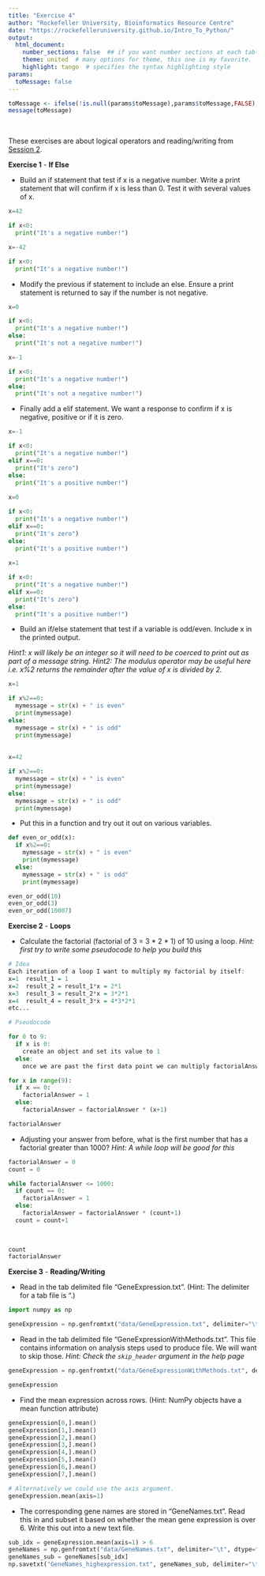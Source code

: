 ```yaml
---
title: "Exercise 4"
author: "Rockefeller University, Bioinformatics Resource Centre"
date: "https://rockefelleruniversity.github.io/Intro_To_Python/"
output: 
  html_document:
    number_sections: false  ## if you want number sections at each table header
    theme: united  # many options for theme, this one is my favorite.
    highlight: tango  # specifies the syntax highlighting style
params:
  toMessage: false    
---
```


```r
toMessage <- ifelse(!is.null(params$toMessage),params$toMessage,FALSE)
message(toMessage)
```


<p>&nbsp;</p>
These exercises are about logical operators and reading/writing from [Session 2](https://rockefelleruniversity.github.io/Intro_To_Python/). 

**Exercise 1** - **If Else**

- Build an if statement that test if x is a negative number. Write a print statement that will confirm if x is less than 0. Test it with several values of x.


```python
x=42

if x<0:
  print("It's a negative number!")

x=-42

if x<0:
  print("It's a negative number!")

```

- Modify the previous if statement to include an else. Ensure a print statement is returned to say if the number is not negative. 

```python

x=0

if x<0:
  print("It's a negative number!")
else:
  print("It's not a negative number!")

x=-1

if x<0:
  print("It's a negative number!")
else:
  print("It's not a negative number!")

```

- Finally add a elif statement. We want a response to confirm if x is negative, positive or if it is zero. 

```python
x=-1

if x<0:
  print("It's a negative number!")
elif x==0:
  print("It's zero")
else:
  print("It's a positive number!")
  
x=0

if x<0:
  print("It's a negative number!")
elif x==0:
  print("It's zero")
else:
  print("It's a positive number!")
  
x=1

if x<0:
  print("It's a negative number!")
elif x==0:
  print("It's zero")
else:
  print("It's a positive number!")

```

- Build an if/else statement that test if a variable is odd/even. Include x in the printed output. 

*Hint1: x will likely be an integer so it will need to be coerced to print out as part of a message string.*
*Hint2: The modulus operator may be useful here i.e. x%2 returns the remainder after the value of x is divided by 2.* 


```python
x=1

if x%2==0:
  mymessage = str(x) + " is even"
  print(mymessage)
else:
  mymessage = str(x) + " is odd"
  print(mymessage)
  
  
x=42

if x%2==0:
  mymessage = str(x) + " is even"
  print(mymessage)
else:
  mymessage = str(x) + " is odd"
  print(mymessage)

```

- Put this in a function and try out it out on various variables.

```python

def even_or_odd(x):
  if x%2==0:
    mymessage = str(x) + " is even"
    print(mymessage)
  else:
    mymessage = str(x) + " is odd"
    print(mymessage)

even_or_odd(10)
even_or_odd(3)
even_or_odd(10007)
```

**Exercise 2** - **Loops**

- Calculate the factorial (factorial of 3 = 3 * 2 * 1) of 10 using a loop. 
*Hint: first try to write some pseudocode to help you build this*

```r

# Idea
Each iteration of a loop I want to multiply my factorial by itself:
x=1  result_1 = 1
x=2  result_2 = result_1*x = 2*1
x=3  result_3 = result_2*x = 3*2*1
x=4  result_4 = result_3*x = 4*3*2*1
etc...

# Pseudocode

for 0 to 9:
  if x is 0:
    create an object and set its value to 1
  else:
    once we are past the first data point we can multiply factorialAnswer by the iteration we are on. Then overwrite factorialAnswer with this result. 

```

```python

for x in range(9):
  if x == 0:
    factorialAnswer = 1
  else:
    factorialAnswer = factorialAnswer * (x+1)

factorialAnswer
```

- Adjusting your answer from before, what is the first number that has a factorial greater than 1000?
*Hint: A while loop will be good for this*

```python

factorialAnswer = 0
count = 0

while factorialAnswer <= 1000:
  if count == 0:
    factorialAnswer = 1
  else:
    factorialAnswer = factorialAnswer * (count+1)
  count = count+1
    
    

count
factorialAnswer

```

**Exercise 3** - **Reading/Writing**

- Read in the tab delimited file "GeneExpression.txt". (Hint: The delimiter for a tab file is "\t".)
```python
import numpy as np

geneExpression = np.genfromtxt("data/GeneExpression.txt", delimiter="\t", skip_header=True)

```

- Read in the tab delimited file "GeneExpressionWithMethods.txt". This file contains information on analysis steps used to produce file. We will want to skip those. 
*Hint: Check the `skip_header` argument in the help page*

```python

geneExpression = np.genfromtxt("data/GeneExpressionWithMethods.txt", delimiter="\t", skip_header=4)

geneExpression
```

- Find the mean expression across rows. (Hint: NumPy objects have a mean function attribute)
```python

geneExpression[0,].mean()
geneExpression[1,].mean()
geneExpression[2,].mean()
geneExpression[3,].mean()
geneExpression[4,].mean()
geneExpression[5,].mean()
geneExpression[6,].mean()
geneExpression[7,].mean()

# Alternatively we could use the axis argument.
geneExpression.mean(axis=1)
```

- The corresponding gene names are stored in "GeneNames.txt". Read this in and subset it based on whether the mean gene expression is over 6. Write this out into a new text file. 

```python

sub_idx = geneExpression.mean(axis=1) > 6
geneNames = np.genfromtxt("data/GeneNames.txt", delimiter="\t", dtype="U6")
geneNames_sub = geneNames[sub_idx]
np.savetxt("GeneNames_highexpression.txt", geneNames_sub, delimiter="\t", fmt='%s')
```


